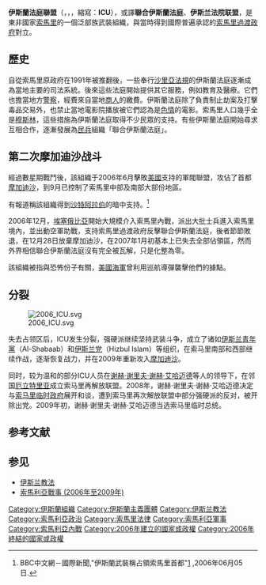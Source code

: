 {{refimprove|time=2013-11-07T07:55:23+00:00}}

{{noteTA
|1=zh:索馬里;zh-hans:索马里;zh-hk:索馬里;zh-tw:索馬利亞;
|2=zh:沙特阿拉伯;zh-hans:沙特阿拉伯;zh-hk:沙特阿拉伯;zh-tw:沙烏地阿拉伯;
|3=zh:埃塞俄比亞;zh-hans:埃塞俄比亚;zh-hk:埃塞俄比亞;zh-tw:衣索比亞;
|4=zh:伊斯蘭法庭聯盟;zh-hans:伊斯兰法院联盟
|5=zh:法庭;zh-hans:法院
}}

{{Infobox Military Unit
|unit_name          = 伊斯蘭法庭聯盟<br>Islamic Courts Union，ICU<br>{{lang-ar|اتحاد المحاكم الإسلامية}}
|image              =  [[File:Shahadah_Flag.svg|200px]]
|caption            = 
|dates              = 1991年至今
|country            = [[索馬里|索馬里]]
|branch             = 部落武裝聯盟
|type               = 陸軍輕步兵
|role               = 非正式武裝團體
|size               = 約90萬人員
|command_structure  = 伊斯蘭法庭指揮部
|garrison           = 伊斯蘭法庭神聖軍總部
|nickname           = 
|ceremonial_chief = 伊斯蘭法庭教長
|colors= 黑色制服 
|motto              = 
|equipment=[[卡拉什尼科夫自動步槍|AK-47]]<br>[[AK-74突击步枪|AK-74]]<br>[[火箭推进榴弹|RPG]]火箭<br>[[榴彈發射器|榴彈發射器]]<br>[[手榴彈|手榴彈]]和土製炸彈<br>九0手槍
|march= 聖戰軍歌
|patron=[[穆斯林|穆斯林]]商會
|notable_commanders=[[谢赫·谢里夫·谢赫·艾哈迈德|谢赫·谢里夫·谢赫·艾哈迈德]]
|battles            = [[索馬利亞戰事_(2006年至2009年)|索馬利亞戰事 (2006年至2009年)]]
|identification_symbol = 伊斯蘭法庭臂章
|identification_symbol_label = [[臂章|臂章]]
}}

'''伊斯蘭法庭聯盟'''（{{lang-so|'''Midowga Maxkamadaha Islaamiga'''}}，{{lang-ar|'''اتحاد المحاكم الإسلامية'''}}，{{lang-en|'''Islamic Courts Union'''}}，縮寫：'''ICU'''），或譯'''聯合伊斯蘭法庭'''、'''伊斯兰法院联盟'''，是東非國家[[索馬里|索馬里]]的一個泛部族武裝組織，與當時得到國際普遍承認的[[索馬里過渡政府|索馬里過渡政府]]對立。

==歷史==
自從索馬里原政府在1991年被推翻後，一些奉行[[沙里亞法規|沙里亞法規]]的伊斯蘭法庭逐漸成為當地主要的司法系統。後來這些法庭開始提供其它服務，例如教育及醫療。它們也擔當地方[[警察|警察]]，經費來自當地[[商人|商人]]的繳費。伊斯蘭法庭除了負責制止劫案及打擊毒品交易外，也禁止當地電影院播放被它們認為是[[色情|色情]]的電影。索馬里人口幾乎全是[[穆斯林|穆斯林]]，這些措施為伊斯蘭法庭取得不少民眾的支持。有些伊斯蘭法庭開始尋求互相合作，逐漸發展為[[民兵|民兵]]組織「聯合伊斯蘭法庭」。

==第二次摩加迪沙战斗==
經過數星期戰鬥後，該組織于2006年6月擊敗[[美國|美國]]支持的軍閥聯盟，攻佔了首都[[摩加迪沙|摩加迪沙]]，到9月已控制了索馬里中部及南部大部份地區。

有報道稱該組織得到[[沙特阿拉伯|沙特阿拉伯]]的暗中支持。<ref>BBC中文網－國際新聞,"伊斯蘭武裝稱占領索馬里首都"[http://news.bbc.co.uk/chinese/trad/hi/newsid_5040000/newsid_5048500/5048546.stm] {{Wayback|url=http://news.bbc.co.uk/chinese/trad/hi/newsid_5040000/newsid_5048500/5048546.stm |date=20200820065228 }},2006年06月05日.</ref>

2006年12月，[[埃塞俄比亞|埃塞俄比亞]]開始大規模介入索馬里內戰，派出大批士兵進入索馬里境內，並出動空軍助戰，支持索馬里過渡政府反擊聯合伊斯蘭法庭，後者節節敗退，在12月28日放棄摩加迪沙，在2007年1月初基本上已失去全部佔領區，然而外界相信聯合伊斯蘭法庭沒有完全被瓦解，只是化整為零。

該組織被指與恐怖份子有關，[[美國海軍|美國海軍]]曾利用巡航導彈襲擊他們的據點。

==分裂==
[[File:2006_ICU.svg|thumb]]

失去占领区后，ICU发生分裂，强硬派继续坚持武装斗争，成立了诸如[[伊斯兰青年黨|伊斯兰青年黨]]（Al-Shabaab）和[[伊斯兰党|伊斯兰党]]（Hizbul Islam）等组织，在索马里南部和西部继续作战，逐渐恢复战力，并在2009年重新攻入[[摩加迪沙|摩加迪沙]]。

同时，较为温和的部分ICU人员在[[谢赫·谢里夫·谢赫·艾哈迈德|谢赫·谢里夫·谢赫·艾哈迈德]]等人的领导下，在邻国[[厄立特里亚|厄立特里亚]]成立索马里再解放联盟。2008年，谢赫·谢里夫·谢赫·艾哈迈德决定与[[索马里过渡联邦政府|索马里临时政府]]展开和谈，遭到索马里再次解放联盟中部分强硬派的反对，被开除出党。2009年初，谢赫·谢里夫·谢赫·艾哈迈德当选索马里临时总统。

== 参考文献 ==
{{Reflist}}

== 参见 ==
{{Portal box|伊斯兰教|非洲}}
* [[伊斯兰教法|伊斯兰教法]]
* [[索馬利亞戰事_(2006年至2009年)|索馬利亞戰事 (2006年至2009年)]]

{{DEFAULTSORT:ICU}}
[[Category:伊斯蘭組織|Category:伊斯蘭組織]]
[[Category:伊斯蘭主義團體|Category:伊斯蘭主義團體]]
[[Category:伊斯兰教法|Category:伊斯兰教法]]
[[Category:索馬利亞政治|Category:索馬利亞政治]]
[[Category:索馬里法律|Category:索馬里法律]]
[[Category:索馬利亞軍事|Category:索馬利亞軍事]]
[[Category:索馬利亞內戰|Category:索馬利亞內戰]]
[[Category:2006年建立的國家或政權|Category:2006年建立的國家或政權]]
[[Category:2006年終結的國家或政權|Category:2006年終結的國家或政權]]